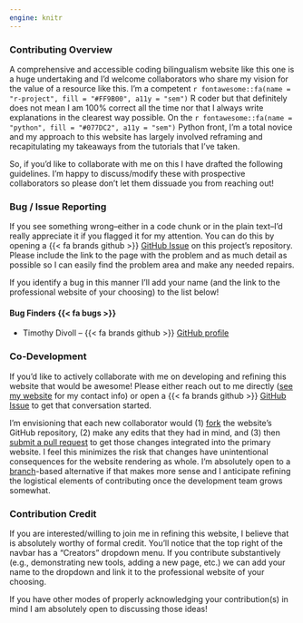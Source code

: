 ```yaml
---
engine: knitr
---
```


### Contributing Overview

A comprehensive and accessible coding bilingualism website like this one is a huge undertaking and I'd welcome collaborators who share my vision for the value of a resource like this. I'm a competent `r fontawesome::fa(name = "r-project", fill = "#FF9B00", a11y = "sem")` [R]{.r} coder but that definitely does not mean I am 100% correct all the time nor that I always write explanations in the clearest way possible. On the `r fontawesome::fa(name = "python", fill = "#077DC2", a11y = "sem")` [Python]{.py} front, I'm a total novice and my approach to this website has largely involved reframing and recapitulating my takeaways from the tutorials that I've taken.

So, if you'd like to collaborate with me on this I have drafted the following guidelines. I'm happy to discuss/modify these with prospective collaborators so please don't let them dissuade you from reaching out!

### Bug / Issue Reporting

If you see something wrong--either in a code chunk or in the plain text--I'd really appreciate it if you flagged it for my attention. You can do this by opening a {{< fa brands github >}} [GitHub Issue](https://github.com/njlyon0/collab_bilingualism/issues) on this project's repository. Please include the link to the page with the problem and as much detail as possible so I can easily find the problem area and make any needed repairs.

If you identify a bug in this manner I'll add your name (and the link to the professional website of your choosing) to the list below!

#### Bug Finders {{< fa bugs >}}

- Timothy Divoll -- {{< fa brands github >}} [GitHub profile](https://github.com/tdivoll)

### Co-Development

If you'd like to actively collaborate with me on developing and refining this website that would be awesome! Please either reach out to me directly ([see my website](https://njlyon0.github.io/) for my contact info) or open a {{< fa brands github >}} [GitHub Issue](https://github.com/njlyon0/collab_bilingualism/issues) to get that conversation started.

I'm envisioning that each new collaborator would (1) [fork](https://docs.github.com/en/get-started/quickstart/fork-a-repo) the website's GitHub repository, (2) make any edits that they had in mind, and (3) then [submit a pull request](https://docs.github.com/en/pull-requests/collaborating-with-pull-requests/proposing-changes-to-your-work-with-pull-requests/about-pull-requests) to get those changes integrated into the primary website. I feel this minimizes the risk that changes have unintentional consequences for the website rendering as whole. I'm absolutely open to a [branch](https://docs.github.com/en/pull-requests/collaborating-with-pull-requests/proposing-changes-to-your-work-with-pull-requests/about-branches)-based alternative if that makes more sense and I anticipate refining the logistical elements of contributing once the development team grows somewhat.

### Contribution Credit

If you are interested/willing to join me in refining this website, I believe that is absolutely worthy of formal credit. You'll notice that the top right of the navbar has a "Creators" dropdown menu. If you contribute substantively (e.g., demonstrating new tools, adding a new page, etc.) we can add your name to the dropdown and link it to the professional website of your choosing.

If you have other modes of properly acknowledging your contribution(s) in mind I am absolutely open to discussing those ideas!

